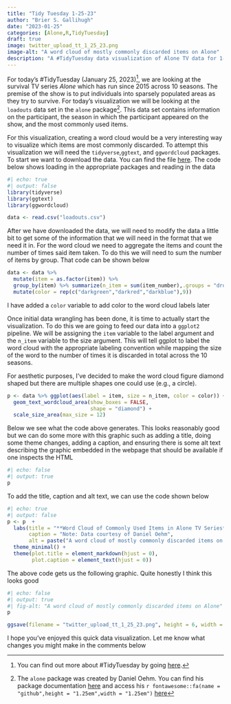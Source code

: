 ```yaml
---
title: "Tidy Tuesday 1-25-23"
author: "Brier S. Gallihugh"
date: "2023-01-25"
categories: [Alone,R,TidyTuesday]
draft: true
image: twitter_upload_tt_1_25_23.png
image-alt: "A word cloud of mostly commonly discarded items on Alone"
description: "A #TidyTuesday data visualization of Alone TV data for 1-24-23"
---
```


For today's #TidyTuesday (January 25, 2023)[^1], we are looking at the survival TV series *Alone* which has run since 2015 across 10 seasons. The premise of the show is to put individuals into sparsely populated areas as they try to survive. For today's visualization we will be looking at the `loadouts` data set in the `alone` package[^2]. This data set contains information on the participant, the season in which the participant appeared on the show, and the most commonly used items.

For this visualization, creating a word cloud would be a very interesting way to visualize which items are most commonly discarded. To attempt this visualization we will need the `tidyverse`,`ggtext`, and `ggwordcloud` packages. To start we want to download the data. You can find the file [here](https://github.com/rfordatascience/tidytuesday/blob/master/data/2023/2023-01-24/loadouts.csv). The code below shows loading in the appropriate packages and reading in the data

```r
#| echo: true
#| output: false
library(tidyverse)
library(ggtext)
library(ggwordcloud)

data <- read.csv("loadouts.csv")
```

After we have downloaded the data, we will need to modify the data a little bit to get some of the information that we will need in the format that we need it in. For the word cloud we need to aggregate the items and count the number of times said item taken. To do this we will need to sum the number of items by group. That code can be shown below

```r
data <- data %>% 
  mutate(item = as.factor(item)) %>%
  group_by(item) %>% summarize(n_item = sum(item_number),.groups = "drop") %>% 
  mutate(color = rep(c("darkgreen","darkred","darkblue"),9)) 
```

:::{callout-note}

I have added a `color` variable to add color to the word cloud labels later

:::

Once initial data wrangling has been done, it is time to actually start the visualization. To do this we are going to feed our data into a `ggplot2` pipeline. We will be assigning the `item` variable to the label argument and the `n_item` variable to the size argument. This will tell ggplot to label the word cloud with the appropriate labeling convention while mapping the size of the word to the number of times it is discarded in total across the 10 seasons. 

For aesthetic purposes, I've decided to make the word cloud figure diamond shaped but there are multiple shapes one could use (e.g., a circle).

```r
p <- data %>% ggplot(aes(label = item, size = n_item, color = color)) + 
  geom_text_wordcloud_area(show_boxes = FALSE,
                           shape = "diamond") + 
  scale_size_area(max_size = 12)
```

Below we see what the code above generates. This looks reasonably good but we can do some more with this graphic such as adding a title, doing some theme changes, adding a caption, and ensuring there is some alt text describing the graphic embedded in the webpage that should be available if one inspects the HTML

```r
#| echo: false
#| output: true
p
```

To add the title, caption and alt text, we can use the code shown below

```r
#| echo: true
#| output: false
p <- p  + 
  labs(title = "**Word Cloud of Commonly Used Items in Alone TV Series**",
       caption = "Note: Data courtesy of Daniel Oehm",
       alt = paste("A word cloud of mostly commonly discarded items on Alone")) + 
  theme_minimal() + 
  theme(plot.title = element_markdown(hjust = 0),
        plot.caption = element_text(hjust = 0))
```

The above code gets us the following graphic. Quite honestly I think this looks good

```r
#| echo: false
#| output: true
#| fig-alt: "A word cloud of mostly commonly discarded items on Alone"
p

ggsave(filename = "twitter_upload_tt_1_25_23.png", height = 6, width = 8, units = "in")
```

I hope you've enjoyed this quick data visualization. Let me know what changes you might make in the comments below

[^1]: You can find out more about #TidyTuesday by going [here](https://github.com/rfordatascience/tidytuesday).
[^2]: The `alone` package was created by Daniel Oehm. You can find his package documentation [here](https://gradientdescending.com/alone-r-package-datasets-from-the-survival-tv-series/) and access his `r fontawesome::fa(name = "github",height = "1.25em",width = "1.25em")` [here](https://github.com/doehm)